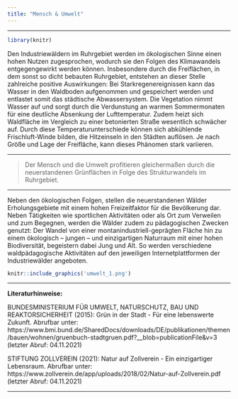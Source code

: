 ```yaml
---
title: "Mensch & Umwelt"
---
```

***
```r
library(knitr)
```


Den Industriewäldern im Ruhrgebiet werden im ökologischen Sinne einen hohen Nutzen zugesprochen, wodurch sie den Folgen des Klimawandels entgegengewirkt werden können. Insbesondere durch die Freiflächen, in dem sonst so dicht bebauten Ruhrgebiet, entstehen an dieser Stelle zahlreiche positive Auswirkungen: Bei Starkregenereignissen kann das Wasser in den Waldboden aufgenommen und gespeichert werden und entlastet somit das städtische Abwassersystem. Die Vegetation nimmt Wasser auf und sorgt durch die Verdunstung an warmen Sommermonaten für eine deutliche Absenkung der Lufttemperatur. Zudem heizt sich Waldfläche im Vergleich zu einer betonierten Straße wesentlich schwächer auf. Durch diese Temperaturunterschiede können sich abkühlende Frischluft-Winde bilden, die Hitzeinseln in den Städten auflösen. Je nach Größe und Lage der Freifläche, kann dieses Phänomen stark variieren.

***

> Der Mensch und die Umwelt profitieren gleichermaßen durch die neuerstandenen Grünflächen in Folge des Strukturwandels im Ruhrgebiet. 

***

Neben den ökologischen Folgen, stellen die neuerstandenen Wälder Erholungsgebiete mit einem hohen Freizeitfaktor für die Bevölkerung dar. Neben Tätigkeiten wie sportlichen Aktivitäten oder als Ort zum Verweilen und zum Begegnen, werden die Wälder zudem zu pädagogischen Zwecken genutzt: Der Wandel von einer montanindustriell-geprägten Fläche hin zu einem ökologisch – jungen – und einzigartigen Naturraum mit einer hohen Biodiversität, begeistern dabei Jung und Alt. So werden verschiedene waldpädagogische Aktivitäten auf den jeweiligen Internetplattformen der Industriewälder angeboten.

```r
knitr::include_graphics('umwelt_1.png')
```

***

**Literaturhinweise:**

BUNDESMINISTERIUM FÜR UMWELT, NATURSCHUTZ, BAU UND REAKTORSICHERHEIT (2015):  Grün in der Stadt - Für eine lebenswerte Zukunft. Abrufbar unter: https://www.bmi.bund.de/SharedDocs/downloads/DE/publikationen/themen/bauen/wohnen/gruenbuch-stadtgruen.pdf?__blob=publicationFile&v=3 (letzter Abruf: 04.11.2021)

STIFTUNG ZOLLVEREIN (2021): Natur auf Zollverein - Ein einzigartiger Lebensraum. Abrufbar unter: https://www.zollverein.de/app/uploads/2018/02/Natur-auf-Zollverein.pdf (letzter Abruf: 04.11.2021) 

***
